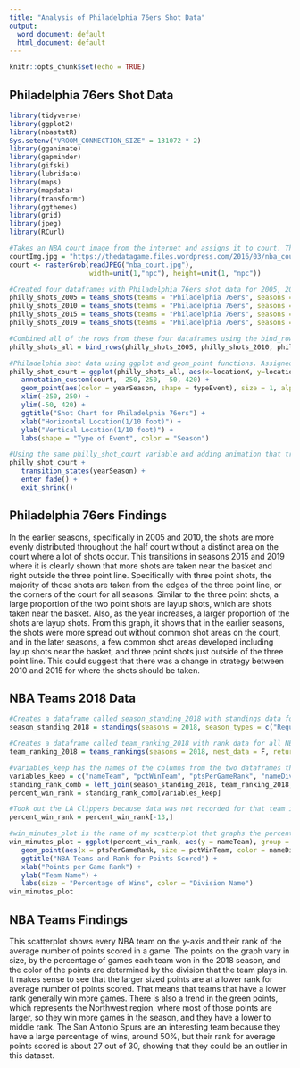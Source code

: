 ---
title: "Analysis of Philadelphia 76ers Shot Data"
output:
  word_document: default
  html_document: default
---

```{r setup, include=FALSE, warning=FALSE}
knitr::opts_chunk$set(echo = TRUE)
```

## Philadelphia 76ers Shot Data

```{r, include=FALSE, message=FALSE, warning=FALSE}
library(tidyverse)
library(ggplot2)
library(nbastatR)
Sys.setenv("VROOM_CONNECTION_SIZE" = 131072 * 2)
library(gganimate)
library(gapminder)
library(gifski)
library(lubridate)
library(maps)
library(mapdata)
library(transformr)
library(ggthemes)
library(grid)
library(jpeg)
library(RCurl)
```

```{r shotData, echo=TRUE, message=FALSE, warning=FALSE}
#Takes an NBA court image from the internet and assigns it to court. The image is a JPEG, so use the the readJPEG function. 
courtImg.jpg = "https://thedatagame.files.wordpress.com/2016/03/nba_court.jpg"
court <- rasterGrob(readJPEG("nba_court.jpg"), 
                    width=unit(1,"npc"), height=unit(1, "npc"))

#Created four dataframes with Philadelphia 76ers shot data for 2005, 2010, 2015, and 2019 seasons using teams_shots function.
philly_shots_2005 = teams_shots(teams = "Philadelphia 76ers", seasons = 2005)
philly_shots_2010 = teams_shots(teams = "Philadelphia 76ers", seasons = 2010)
philly_shots_2015 = teams_shots(teams = "Philadelphia 76ers", seasons = 2015)
philly_shots_2019 = teams_shots(teams = "Philadelphia 76ers", seasons = 2019)

#Combined all of the rows from these four dataframes using the bind_rows function. I can do this because all four dataframes have the same columns in the same order. 
philly_shots_all = bind_rows(philly_shots_2005, philly_shots_2010, philly_shots_2015, philly_shots_2019)

#Philadelphia shot data using ggplot and geom_point functions. Assigned the graph to philly_shot_court. The color changes by the season, and the shape is determined by type of event. Alpha is the opacity level, which is set at 0.5.
philly_shot_court = ggplot(philly_shots_all, aes(x=locationX, y=locationY), group = "yearSeason") + 
   annotation_custom(court, -250, 250, -50, 420) +
   geom_point(aes(color = yearSeason, shape = typeEvent), size = 1, alpha = 0.50) +
   xlim(-250, 250) +
   ylim(-50, 420) +
   ggtitle("Shot Chart for Philadelphia 76ers") +
   xlab("Horizontal Location(1/10 foot)") +
   ylab("Vertical Location(1/10 foot)") +
   labs(shape = "Type of Event", color = "Season")

#Using the same philly_shot_court variable and adding animation that transitions over seasons
philly_shot_court + 
   transition_states(yearSeason) + 
   enter_fade() +
   exit_shrink()
```

## Philadelphia 76ers Findings

In the earlier seasons, specifically in 2005 and 2010, the shots are more evenly distributed throughout the half court without a distinct area on the court where a lot of shots occur. This transitions in seasons 2015 and 2019 where it is clearly shown that more shots are taken near the basket and right outside the three point line. Specifically with three point shots, the majority of those shots are taken from the edges of the three point line, or the corners of the court for all seasons. Similar to the three point shots, a large proportion of the two point shots are layup shots, which are shots taken near the basket. Also, as the year increases, a larger proportion of the shots are layup shots. From this graph, it shows that in the earlier seasons, the shots were more spread out without common shot areas on the court, and in the later seasons, a few common shot areas developed including layup shots near the basket, and three point shots just outside of the three point line. This could suggest that there was a change in strategy between 2010 and 2015 for where the shots should be taken.

## NBA Teams 2018 Data

```{r}
#Creates a dataframe called season_standing_2018 with standings data for all NBA teams during the 2018 regular season
season_standing_2018 = standings(seasons = 2018, season_types = c("Regular Season"), resolve_records = TRUE, nest_data = F, return_message = TRUE)

#Creates a dataframe called team_ranking_2018 with rank data for all NBA teams in the 2018 season
team_ranking_2018 = teams_rankings(seasons = 2018, nest_data = F, return_message = T)

#variables_keep has the names of the columns from the two dataframes that are kept in the new dataframe called percent_win_rank. percent_win_rank is a dataframe that was created using left_join by the nameTeam variable.
variables_keep = c("nameTeam", "pctWinTeam", "ptsPerGameRank", "nameDivison")
standing_rank_comb = left_join(season_standing_2018, team_ranking_2018, by = "nameTeam")
percent_win_rank = standing_rank_comb[variables_keep]

#Took out the LA Clippers because data was not recorded for that team in 2018. 
percent_win_rank = percent_win_rank[-13,]

#win_minutes_plot is the name of my scatterplot that graphs the percent of wins each team had and then the rank of the average number of points each team scored. 
win_minutes_plot = ggplot(percent_win_rank, aes(y = nameTeam), group = "nameDivison") +
   geom_point(aes(x = ptsPerGameRank, size = pctWinTeam, color = nameDivison), stat = "identity") +
   ggtitle("NBA Teams and Rank for Points Scored") +
   xlab("Points per Game Rank") +
   ylab("Team Name") +
   labs(size = "Percentage of Wins", color = "Division Name")
win_minutes_plot
```

## NBA Teams Findings

This scatterplot shows every NBA team on the y-axis and their rank of the average number of points scored in a game. The points on the graph vary in size, by the percentage of games each team won in the 2018 season, and the color of the points are determined by the division that the team plays in. It makes sense to see that the larger sized points are at a lower rank for average number of points scored. That means that teams that have a lower rank generally win more games. There is also a trend in the green points, which represents the Northwest region, where most of those points are larger, so they win more games in the season, and they have a lower to middle rank. The San Antonio Spurs are an interesting team because they have a large percentage of wins, around 50%, but their rank for average points scored is about 27 out of 30, showing that they could be an outlier in this dataset. 
